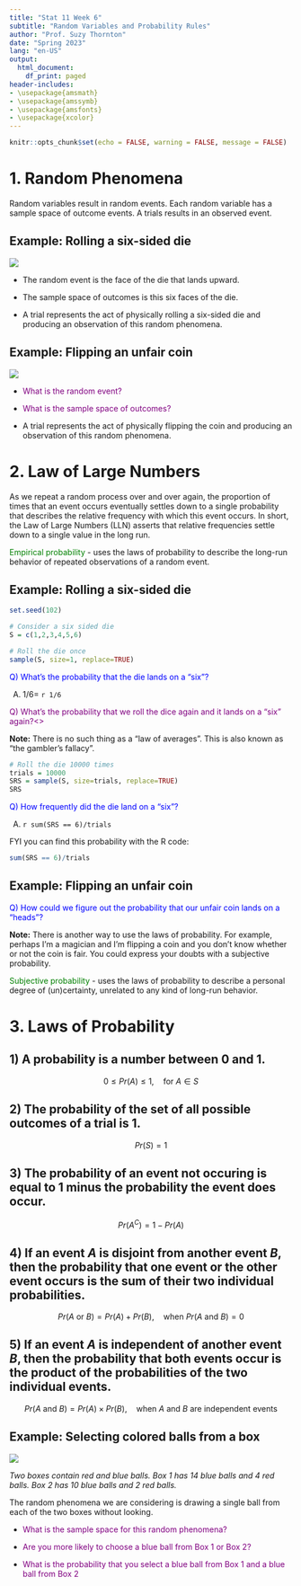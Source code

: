 ```yaml
---
title: "Stat 11 Week 6"
subtitle: "Random Variables and Probability Rules" 
author: "Prof. Suzy Thornton"
date: "Spring 2023"
lang: "en-US"
output:
  html_document:
    df_print: paged
header-includes:
- \usepackage{amsmath}
- \usepackage{amssymb}
- \usepackage{amsfonts}
- \usepackage{xcolor}
---
```


```r
knitr::opts_chunk$set(echo = FALSE, warning = FALSE, message = FALSE)
```



# 1. Random Phenomena
  
Random variables result in random events. Each random variable has a sample space of outcome events. A trials results in an observed event.  


## Example: Rolling a six-sided die

![](./images/wk6_dice.png)

* The random event is the face of the die that lands upward. 

* The sample space of outcomes is this six faces of the die. 

* A trial represents the act of physically rolling a six-sided die and producing an observation of this random phenomena. 

## Example: Flipping an unfair coin

![](./images/wk6_coin.png)

* <span style="color:purple">What is the random event?</span>

* <span style="color:purple">What is the sample space of outcomes?</span>

* A trial represents the act of physically flipping the coin and producing an observation of this random phenomena. 

  
# 2. Law of Large Numbers 

As we repeat a random process over and over again, the proportion of times that an event occurs eventually settles down to a single probability that describes the relative frequency with which this event occurs. In short, the Law of Large Numbers (LLN) asserts that relative frequencies settle down to a single value in the long run.  

<span style="color:green">Empirical probability</span> - uses the laws of probability to describe the long-run behavior of repeated observations of a random event. 


## Example: Rolling a six-sided die


```r
set.seed(102)
```

```r
# Consider a six sided die 
S = c(1,2,3,4,5,6)

# Roll the die once 
sample(S, size=1, replace=TRUE)
```

<span style="color:blue">Q) What's the probability that the die lands on a "six"?</span>

A) $1/6=$ `r 1/6`


<span style="color:purple">Q) What's the probability that we roll the dice again and it lands on a "six" again?<\span>


**Note:** There is no such thing as a "law of averages". This is also known as "the gambler's fallacy".  


```r
# Roll the die 10000 times 
trials = 10000
SRS = sample(S, size=trials, replace=TRUE)
SRS
```

<span style="color:blue">Q) How frequently did the die land on a "six"?</span> 

A) `r sum(SRS == 6)/trials`


FYI you can find this probability with the R code: 
```r
sum(SRS == 6)/trials
```

## Example: Flipping an unfair coin

<span style="color:blue">Q) How could we figure out the probability that our unfair coin lands on a "heads"?</span>


**Note:** There is another way to use the laws of probability. For example, perhaps I'm a magician and I'm flipping a coin and you don't know whether or not the coin is fair. You could express your doubts with a subjective probability. 

<span style="color:green">Subjective probability</span> - uses the laws of probability to describe a personal degree of (un)certainty, unrelated to any kind of long-run behavior.

  
# 3. Laws of Probability 


## 1) A probability is a number between 0 and 1. 

$$0 \leq Pr(A) \leq 1, \quad\text{for $A \in S$}$$ 

## 2) The probability of the set of all possible outcomes of a trial is 1. 

$$Pr(S)=1$$

## 3) The probability of an event not occuring is equal to 1 minus the probability the event does occur. 

$$Pr(A^{C}) = 1 - Pr(A)$$

## 4) If an event $A$ is disjoint from another event $B$, then the probability that one event or the other event occurs is the sum of their two individual probabilities.

$$Pr(A\text{ or }B) = Pr(A) + Pr(B), \quad\text{when }Pr(A\text{ and }B) = 0$$ 

## 5) If an event $A$ is independent of another event $B$, then the probability that both events occur is the product of the probabilities of the two individual events. 

$$Pr(A\text{ and } B) = Pr(A)\times Pr(B), \quad\text{when $A$ and $B$ are independent events}$$ 


## Example: Selecting colored balls from a box 

![](./images/wk6_boxes.png)

*Two boxes contain red and blue balls. Box 1 has 14 blue balls and 4 red balls. Box 2 has 10 blue balls and 2 red balls.*

The random phenomena we are considering is drawing a single ball from each of the two boxes without looking. 

* <span style="color:purple">What is the sample space for this random phenomena?</span>

* <span style="color:purple">Are you more likely to choose a blue ball from Box 1 or Box 2?</span>

* <span style="color:purple">What is the probability that you select a blue ball from Box 1 and a blue ball from Box 2</span>
